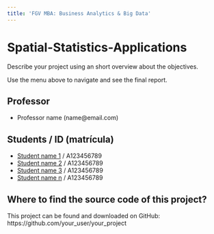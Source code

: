 ```yaml
---
title: 'FGV MBA: Business Analytics & Big Data'
---
```


# Spatial-Statistics-Applications

Describe your project using an short overview about the objectives.

Use the menu above to navigate and see the final report.

## Professor
- Professor name (name@email.com)

## Students / ID (matrícula)

- [Student name 1](mailto:name@email.com) / A123456789
- [Student name 2](mailto:name@email.com) / A123456789
- [Student name 3](mailto:name@email.com) / A123456789
- [Student name n](mailto:name@email.com) / A123456789

## Where to find the source code of this project?
This project can be found and downloaded on GitHub: https://github.com/your_user/your_project
